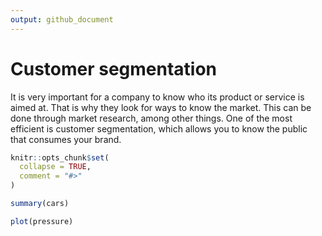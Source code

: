 ```yaml
---
output: github_document
---
```


# Customer segmentation 

It is very important for a company to know who its product or service is aimed at. That is why they look for ways to know the market. This can be done through market research, among other things. One of the most efficient is customer segmentation, which allows you to know the public that consumes your brand.

```r
knitr::opts_chunk$set(
  collapse = TRUE,
  comment = "#>"
)
```

```r
summary(cars)
```


```r
plot(pressure)
```

